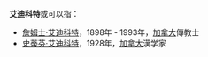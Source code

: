 '''艾迪科特'''或'''{{lang|en|Endicott}}'''可以指：
* [[詹姆士·艾迪科特|詹姆士·艾迪科特]]，1898年 - 1993年，[[加拿大|加拿大]]傳教士
* [[史蒂芬·艾迪科特|史蒂芬·艾迪科特]]，1928年，[[加拿大|加拿大]]漢学家
{{Disambiguation|Cat=四字姓氏消歧义}}
